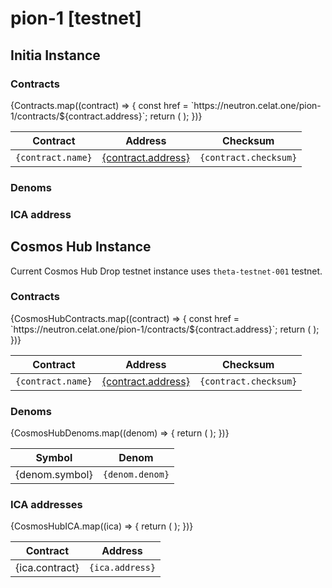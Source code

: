 

# pion-1 [testnet]

## Initia Instance

### Contracts

<table>
  <thead>
    <tr>
      <th>Contract</th>
      <th>Address</th>
      <th>Checksum</th>
    </tr>
  </thead>
  <tbody>
    {Contracts.map((contract) => {
      const href = `https://neutron.celat.one/pion-1/contracts/${contract.address}`;
      return (
        <tr>
          <td>
            <code>{contract.name}</code>
          </td>
          <td>
            <a href={href}>{contract.address}</a>
          </td>
          <td>
            <code>{contract.checksum}</code>
          </td>
        </tr>
      );
    })}
  </tbody>
</table>

### Denoms

### ICA address

## Cosmos Hub Instance

Current Cosmos Hub Drop testnet instance uses `theta-testnet-001` testnet.

### Contracts

<table>
  <thead>
    <tr>
      <th>Contract</th>
      <th>Address</th>
      <th>Checksum</th>
    </tr>
  </thead>
  <tbody>
    {CosmosHubContracts.map((contract) => {
      const href = `https://neutron.celat.one/pion-1/contracts/${contract.address}`;
      return (
        <tr>
          <td>
            <code>{contract.name}</code>
          </td>
          <td>
            <a href={href}>{contract.address}</a>
          </td>
          <td>
            <code>{contract.checksum}</code>
          </td>
        </tr>
      );
    })}
  </tbody>
</table>

### Denoms

<table>
  <thead>
    <tr>
      <th>Symbol</th>
      <th>Denom</th>
    </tr>
  </thead>
  <tbody>
    {CosmosHubDenoms.map((denom) => {
      return (
        <tr>
          <td>{denom.symbol}</td>
          <td>
            <code>{denom.denom}</code>
          </td>
        </tr>
      );
    })}
  </tbody>
</table>

### ICA addresses

<table>
  <thead>
    <tr>
      <th>Contract</th>
      <th>Address</th>
    </tr>
  </thead>
  <tbody>
    {CosmosHubICA.map((ica) => {
      return (
        <tr>
          <td>{ica.contract}</td>
          <td>
            <code>{ica.address}</code>
          </td>
        </tr>
      );
    })}
  </tbody>
</table>
